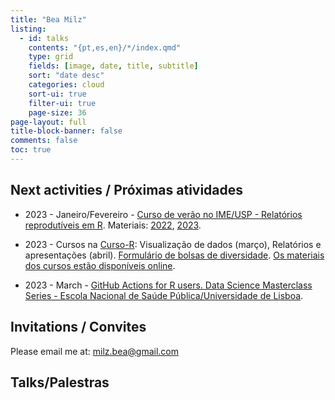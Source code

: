 ```yaml
---
title: "Bea Milz"
listing:
  - id: talks
    contents: "{pt,es,en}/*/index.qmd"
    type: grid
    fields: [image, date, title, subtitle]
    sort: "date desc"
    categories: cloud
    sort-ui: true
    filter-ui: true
    page-size: 36     
page-layout: full
title-block-banner: false
comments: false
toc: true
---
```


## Next activities / Próximas atividades

-   2023 - Janeiro/Fevereiro - [Curso de verão no IME/USP - Relatórios reprodutíveis em R](https://www.ime.usp.br/~verao/). Materiais: [2022](https://beatrizmilz.github.io/2022-curso-de-verao-ime-usp-relatorios/trabalho_final.html), [2023](https://beatrizmilz.github.io/2023-curso-de-verao-ime-usp-relatorios/).

-   2023 - Cursos na [Curso-R](https://curso-r.com/): Visualização de dados (março), Relatórios e apresentações (abril). [Formulário de bolsas de diversidade](https://forms.gle/KpALbhvHXu9aVKXTA). [Os materiais dos cursos estão disponíveis online](https://curso-r.com/material/).

-   2023 - March - [GitHub Actions for R users. Data Science Masterclass Series - Escola Nacional de Saúde Pública/Universidade de Lisboa](/talks/Data_Science_ENSP.pdf).

## Invitations / Convites

Please email me at: [milz.bea\@gmail.com](mailto:milz.bea@gmail.com)

## Talks/Palestras

::: {#talks}
:::
